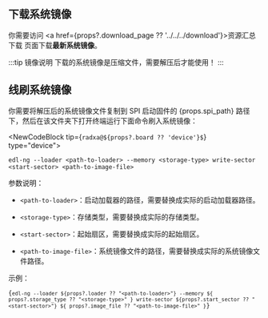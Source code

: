 ## 下载系统镜像

你需要访问 <a href={props?.download_page ?? '../../../download'}>资源汇总下载</a> 页面下载**最新系统镜像**。

:::tip 镜像说明
下载的系统镜像是压缩文件，需要解压后才能使用！
:::

## 线刷系统镜像

你需要将解压后的系统镜像文件复制到 SPI 启动固件的 {props.spi_path} 路径下，然后在该文件夹下打开终端运行下面命令刷入系统镜像：

<NewCodeBlock tip={`radxa@${props?.board ?? 'device'}$`} type="device">

```
edl-ng --loader <path-to-loader> --memory <storage-type> write-sector <start-sector> <path-to-image-file>
```

</NewCodeBlock>

参数说明：

- `<path-to-loader>`：启动加载器的路径，需要替换成实际的启动加载器路径。

- `<storage-type>`：存储类型，需要替换成实际的存储类型。

- `<start-sector>`：起始扇区，需要替换成实际的起始扇区。

- `<path-to-image-file>`：系统镜像文件的路径，需要替换成实际的系统镜像文件路径。

示例：

<code>{`edl-ng --loader ${props?.loader ?? "<path-to-loader>"} --memory ${
  props?.storage_type ?? "<storage-type>"
} write-sector ${props?.start_sector ?? "<start-sector>"} ${
  props?.image_file ?? "<path-to-image-file>"
}`}</code>
